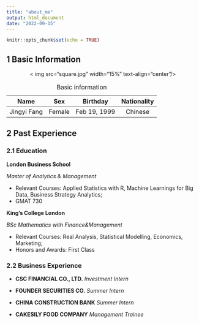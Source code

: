 ```yaml
---
title: "about_me"
output: html_document
date: "2022-09-15"
---
```


```r
knitr::opts_chunk$set(echo = TRUE)
```

## 1 Basic Information

::: {.image style="text-align:center"}
< img src="square.jpg" width="15%" text-align="center"/>
:::

|    Name     |  Sex  |   Birthday   |  Nationality  |
|:-----------:|:----:|:------------:|:-----------:|
| Jingyi Fang | Female | Feb 19, 1999 |  Chinese  |

: Basic information

## 2 Past Experience

### 2.1 Education

**London Business School**

*Master of Analytics & Management *

-  Relevant Courses: Applied Statistics with R, Machine Learnings for Big Data, Business Strategy Analytics;
-   GMAT 730

**King’s College London**

*BSc Mathematics with Finance&Management *

-   Relevant Courses: Real Analysis, Statistical Modelling, Economics, Marketing;
-   Honors and Awards: First Class

### 2.2 Business Experience

-   **CSC FINANCIAL CO., LTD.** *Investment Intern*

-   **FOUNDER SECURITIES CO.** *Summer Intern*

-   **CHINA CONSTRUCTION BANK** *Summer Intern*

-   **CAKESILY FOOD COMPANY** *Management Trainee*
